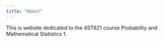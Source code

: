```yaml
---
title: "About"
---
```


This is website dedicated to the 4ST621 course Probability and Mathematical Statistics 1.
